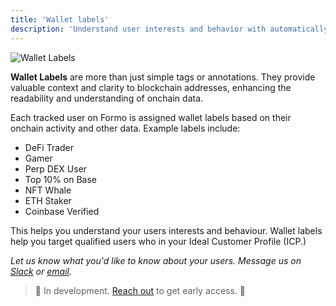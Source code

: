 ```yaml
---
title: 'Wallet labels'
description: 'Understand user interests and behavior with automatically generated wallet labels based on onchain activity, reputation, and user properties.'
---
```


<Frame caption="Turn anonymous visitors into high-value users with wallet labels.">
	<img src="/images/wallet-intelligence-wallet-labels.png" alt="Wallet Labels" />
</Frame>

**Wallet Labels** are more than just simple tags or annotations. They provide valuable context and clarity to blockchain addresses, enhancing the readability and understanding of onchain data.

Each tracked user on Formo is assigned wallet labels based on their onchain activity and other data. Example labels include:
- DeFi Trader
- Gamer
- Perp DEX User
- Top 10% on Base
- NFT Whale
- ETH Staker
- Coinbase Verified

This helps you understand your users interests and behaviour. Wallet labels help you target qualified users who in your Ideal Customer Profile (ICP.)

*Let us know what you'd like to know about your users. Message us on [Slack](https://formo.so/slack) or [email](mailto:yos@formo.so).*

> 🚧 In development. <a href="https://cal.com/formo/30min">Reach out</a> to get early access. 🚧
